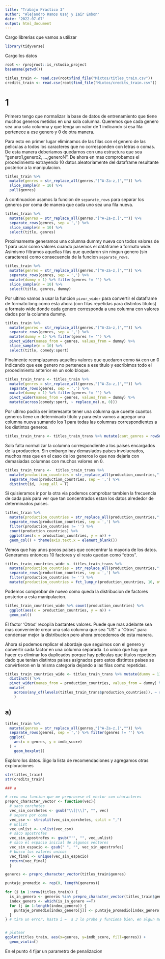 ```yaml
---
title: "Trabajo Practico 3"
author: "Alejandro Ramos Usaj y Iair Embon"
date: '2022-07-07'
output: html_document
---
```

Cargo librerias que vamos a utilizar
```r
library(tidyverse)
```

Cargo los datos
```r
root <- rprojroot::is_rstudio_project
basename(getwd())

titles_train <- read.csv(root$find_file("Mixtos/titles_train.csv"))
credits_train <- read.csv(root$find_file("Mixtos/credits_train.csv"))
```

# 1

Primero tengo que normalizar la base de datos de entrenamiento que tiene muchos generos metidos en una sola columna. Queremos que cada genero sea una sola columna y que tenga un valor de 1 indicando si esa fila pertenece a ese genero y 0 de otra manera. 

Para esto en primer lugar eliminamos de las filas con el genero de las peliculas a todos los caracteres que no corresponden con letras o comas. De esta manera deberiamos quedarnos con una estructura que sea "genero1,genero2, ...,generoN". De ahora en mas comprobamos el procedimiento extrayendo 10 datos aleatoriamente del dataframe resultante posterior a la manipulacion.

```r
titles_train %>% 
  mutate(genres = str_replace_all(genres,"[^A-Za-z,]","")) %>%
  slice_sample(n = 10) %>%
  pull(genres)
```

A continuacion usamos la funcion de `separate_rows` para separar los generos por coma de manera que cada uno sea una fila nueva. 


```r
titles_train %>% 
  mutate(genres = str_replace_all(genres,"[^A-Za-z,]","")) %>% 
  separate_rows(genres, sep = ',') %>% 
  slice_sample(n = 10) %>%
  select(title, genres)
```

Proximamente generamos una columna dummy nueva con todos valores de 1 para usar como valores cuando pasemos el dataframe a formato wide. Asimismo filtramos aquellas filas que quedaron sin ningun genero (sin caracteres) como consecuencia de la funcion `separate_rows`.

```r
titles_train %>% 
  mutate(genres = str_replace_all(genres,"[^A-Za-z,]","")) %>% 
  separate_rows(genres, sep = ',') %>% 
  mutate(dummy = 1) %>% filter(genres != '') %>% 
  slice_sample(n = 10) %>%
  select(title, genres, dummy)
```

Por ultimo vamos a usar la funcion `pivor_wider` para convertir el dataframe de formato long como esta ahora (con filas repetidas para distintos titulos) a formato wide donde cada genero corresponda a una columna con valores dados por la columna dummy. 

```r
titles_train %>% 
  mutate(genres = str_replace_all(genres,"[^A-Za-z,]","")) %>% 
  separate_rows(genres, sep = ',') %>% 
  mutate(dummy = 1) %>% filter(genres != '') %>% 
  pivot_wider(names_from = genres, values_from = dummy) %>% 
  slice_sample(n = 10) %>%
  select(title, comedy:sport)
```

Finalmente reemplazamos aquellos valores que quedaron como `NA` con un 0 indicando que ese genero no pertenece a ese titulo y escribimos todo el procedimiento anterior en un solo bloque. 

```r
titles_train_trans <- titles_train %>% 
  mutate(genres = str_replace_all(genres,"[^A-Za-z,]","")) %>% 
  separate_rows(genres, sep = ',') %>% 
  mutate(dummy = 1) %>% filter(genres != '') %>% 
  pivot_wider(names_from = genres, values_from = dummy) %>% 
  mutate(across(comedy:sport, ~ replace_na(.x, 0))) 
```

Por ultimo podria ser interesante tener una columna que cuente cuantos generos tiene un determinado titulo y para esto vamos a agregar una columna nueva sumando los 1 para todas las columnas correspondientes a los distintos generos. 

```r
titles_train_trans <- titles_train_trans %>% mutate(cant_genres = rowSums(across(comedy:sport)))
```

Solo falta normalizar la columna correspondiente a los paises encargados de la produccion. Sin embargo hay demasiados paises involucrados, muchos mas que en el caso de los generos lo que nos dejaria con demasiadas columnas con muchos valores en 0. 

```r
titles_train_trans <-  titles_train_trans %>% 
  mutate(production_countries = str_replace_all(production_countries,"[^A-Za-z,]","")) %>% 
  separate_rows(production_countries, sep = ',') %>% 
  distinct(id, .keep_all = T)
```

Si quisieramos ir por la otra via podemos comprobar tambien la frecuencia de cada pais para ver que tan concentrados estan los datos alrededor de determinados paises. 

```r
titles_train %>% 
  mutate(production_countries = str_replace_all(production_countries,"[^A-Za-z,]","")) %>% 
  separate_rows(production_countries, sep = ',') %>% 
  filter(production_countries != '') %>%
  count(production_countries) %>% 
  ggplot(aes(x = production_countries, y = n)) +
  geom_col() + theme(axis.text.x = element_blank())
```

Vemos que hay unos pocos paises que concentrar la mayoria de los datos. Generamos entonces 10 factores y el resto quedan como "otros".

```r
titles_train_countries_wide <- titles_train_trans %>%
  mutate(production_countries = str_replace_all(production_countries,"[^A-Za-z,]","")) %>% 
  separate_rows(production_countries, sep = ',') %>% 
  filter(production_countries != '') %>%
  mutate(production_countries = fct_lump_n(production_countries, 10, other_level = "Otros"))
```

Podemos comprobar de nuevo como queda la distribucion de factores posterior a esta manipulacion.

```r
titles_train_countries_wide %>% count(production_countries) %>% 
  ggplot(aes(x = production_countries, y = n)) +
  geom_col()
```
El factor 'Otros' recopila bastantes valores. Puede que mas adelante sea mas conveniente crear una sola columna que sea "US" u "Otros" para condensar mejor la distribucion pero ahora procedemos de esta manera. 

Ahora si podemos replicar el abordaje que seguimos con el genero y convertir cada factor en una columna separada. Lo unico que hay que hacer es eliminar los duplicados porque hay peliculas que titulos repetidos dado que tenian distintos paises asignados pero estos distintos paises se convirtieron en la misma categoria dejando a las filas como repetidas. 

```r
titles_train_countries_wide <- titles_train_trans %>% mutate(dummy = 1) %>% 
  distinct() %>%
  pivot_wider(names_from = production_countries, values_from = dummy) %>% 
  mutate(
    across(any_of(levels(titles_train_trans$production_countries)), ~ replace_na(.x, 0))
    )
```


## a)

```r
titles_train %>% 
  mutate(genres = str_replace_all(genres,"[^A-Za-z,]","")) %>% 
  separate_rows(genres, sep = ',') %>% filter(genres != '') %>%
  ggplot(
    aes(x = genres, y = imdb_score)
  ) +
    geom_boxplot()
```




Exploro los datos. Sigo la lista de recomendaciones y agregamos otras exploraciones
```r
str(titles_train)
str(credits_train)

### a

# creo una funcion que me preprocese el vector con characteres
prepro_character_vector <- function(vec){
  # saco corchetes
  vec_sin_corchetes <- gsub("\\[|\\]", "", vec)
  # separo por coma
  vec_csv <- strsplit(vec_sin_corchetes, split = ",")
  # unlist
  vec_unlist <- unlist(vec_csv)
  # saco apostrofes
  vec_sin_apostrofes <- gsub("'", "", vec_unlist)
  # saco el espacio inicial de algunos vectores
  vec_sin_espacio <- gsub(" ", "", vec_sin_apostrofes)
  # busco los valores unicos
  vec_final <- unique(vec_sin_espacio)
  return(vec_final)
  }

generos <- prepro_character_vector(titles_train$genres)

puntaje_promedio <- rep(0, length(generos))

for (i in 1:nrow(titles_train)) {
  is_in_genero <- generos %in% prepro_character_vector(titles_train$genres[i])
  index_genero <- which(is_in_genero ==T)
  for (j in 1:length(index_genero)) {
    puntaje_promedio[index_genero[j]] <- puntaje_promedio[index_genero[j]] + titles_train$imdb_score[i]
  }
} # tira un error, hasta i =  a 3 lo probe y funciona bien, en algun momento se rompe


# plotear
ggplot(titles_train, aes(x=genres, y=imdb_score, fill=genres)) + 
  geom_violin()

```

En el punto 4 fijar un parametro de penalizacion
